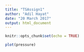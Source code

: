 ```yaml
---
title: "TSAssign1"
author: "Adil Hayat"
date: "20 March 2017"
output: html_document
---
```


```r
knitr::opts_chunk$set(echo = TRUE)
```

```r
plot(pressure)
```

```r

```

